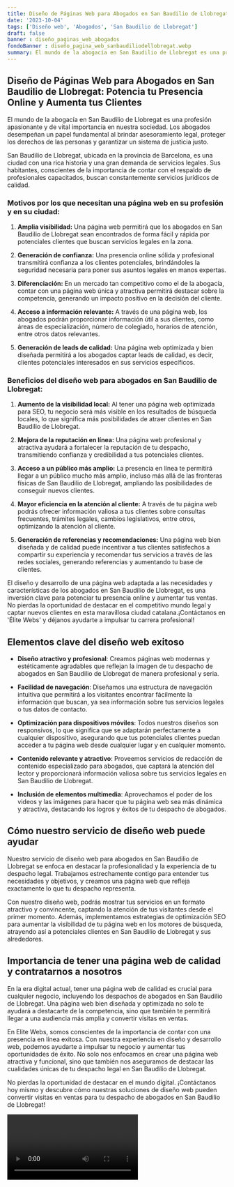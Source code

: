 ```yaml
---
title: Diseño de Páginas Web para Abogados en San Baudilio de Llobregat
date: '2023-10-04'
tags: ['Diseño web', 'Abogados', 'San Baudilio de Llobregat']
draft: false
banner : diseño_paginas_web_abogados
fondoBanner : diseño_pagina_web_sanbaudiliodellobregat.webp
summary: El mundo de la abogacía en San Baudilio de Llobregat es una profesión apasionante y de vital importancia en nuestra sociedad. Los abogados desempeñan un papel fundamental al brindar asesoramiento legal, proteger los derechos de las personas y garantizar un sistema de justicia justo.
---
```


## Diseño de Páginas Web para Abogados en San Baudilio de Llobregat: Potencia tu Presencia Online y Aumenta tus Clientes

El mundo de la abogacía en San Baudilio de Llobregat es una profesión apasionante y de vital importancia en nuestra sociedad. Los abogados desempeñan un papel fundamental al brindar asesoramiento legal, proteger los derechos de las personas y garantizar un sistema de justicia justo.

San Baudilio de Llobregat, ubicada en la provincia de Barcelona, es una ciudad con una rica historia y una gran demanda de servicios legales. Sus habitantes, conscientes de la importancia de contar con el respaldo de profesionales capacitados, buscan constantemente servicios jurídicos de calidad.

### Motivos por los que necesitan una página web en su profesión y en su ciudad:

1. **Amplia visibilidad:** Una página web permitirá que los abogados en San Baudilio de Llobregat sean encontrados de forma fácil y rápida por potenciales clientes que buscan servicios legales en la zona.

2. **Generación de confianza:** Una presencia online sólida y profesional transmitirá confianza a los clientes potenciales, brindándoles la seguridad necesaria para poner sus asuntos legales en manos expertas.

3. **Diferenciación:** En un mercado tan competitivo como el de la abogacía, contar con una página web única y atractiva permitirá destacar sobre la competencia, generando un impacto positivo en la decisión del cliente.

4. **Acceso a información relevante:** A través de una página web, los abogados podrán proporcionar información útil a sus clientes, como áreas de especialización, número de colegiado, horarios de atención, entre otros datos relevantes.

5. **Generación de leads de calidad:** Una página web optimizada y bien diseñada permitirá a los abogados captar leads de calidad, es decir, clientes potenciales interesados en sus servicios específicos.

### Beneficios del diseño web para abogados en San Baudilio de Llobregat:

1. **Aumento de la visibilidad local:** Al tener una página web optimizada para SEO, tu negocio será más visible en los resultados de búsqueda locales, lo que significa más posibilidades de atraer clientes en San Baudilio de Llobregat.

2. **Mejora de la reputación en línea:** Una página web profesional y atractiva ayudará a fortalecer la reputación de tu despacho, transmitiendo confianza y credibilidad a tus potenciales clientes.

3. **Acceso a un público más amplio:** La presencia en línea te permitirá llegar a un público mucho más amplio, incluso más allá de las fronteras físicas de San Baudilio de Llobregat, ampliando las posibilidades de conseguir nuevos clientes.

4. **Mayor eficiencia en la atención al cliente:** A través de tu página web podrás ofrecer información valiosa a tus clientes sobre consultas frecuentes, trámites legales, cambios legislativos, entre otros, optimizando la atención al cliente.

5. **Generación de referencias y recomendaciones:** Una página web bien diseñada y de calidad puede incentivar a tus clientes satisfechos a compartir su experiencia y recomendar tus servicios a través de las redes sociales, generando referencias y aumentando tu base de clientes.

El diseño y desarrollo de una página web adaptada a las necesidades y características de los abogados en San Baudilio de Llobregat, es una inversión clave para potenciar tu presencia online y aumentar tus ventas. No pierdas la oportunidad de destacar en el competitivo mundo legal y captar nuevos clientes en esta maravillosa ciudad catalana.¡Contáctanos en 'Élite Webs' y déjanos ayudarte a impulsar tu carrera profesional!

<GifSeo />

<Cta />

## Elementos clave del diseño web exitoso

- **Diseño atractivo y profesional**: Creamos páginas web modernas y estéticamente agradables que reflejan la imagen de tu despacho de abogados en San Baudilio de Llobregat de manera profesional y seria.

- **Facilidad de navegación**: Diseñamos una estructura de navegación intuitiva que permitirá a los visitantes encontrar fácilmente la información que buscan, ya sea información sobre tus servicios legales o tus datos de contacto.

- **Optimización para dispositivos móviles**: Todos nuestros diseños son responsivos, lo que significa que se adaptarán perfectamente a cualquier dispositivo, asegurando que tus potenciales clientes puedan acceder a tu página web desde cualquier lugar y en cualquier momento.

- **Contenido relevante y atractivo**: Proveemos servicios de redacción de contenido especializado para abogados, que captará la atención del lector y proporcionará información valiosa sobre tus servicios legales en San Baudilio de Llobregat.

- **Inclusión de elementos multimedia**: Aprovechamos el poder de los videos y las imágenes para hacer que tu página web sea más dinámica y atractiva, destacando los logros y éxitos de tu despacho de abogados.

## Cómo nuestro servicio de diseño web puede ayudar

Nuestro servicio de diseño web para abogados en San Baudilio de Llobregat se enfoca en destacar la profesionalidad y la experiencia de tu despacho legal. Trabajamos estrechamente contigo para entender tus necesidades y objetivos, y creamos una página web que refleja exactamente lo que tu despacho representa.

Con nuestro diseño web, podrás mostrar tus servicios en un formato atractivo y convincente, captando la atención de tus visitantes desde el primer momento. Además, implementamos estrategias de optimización SEO para aumentar la visibilidad de tu página web en los motores de búsqueda, atrayendo así a potenciales clientes en San Baudilio de Llobregat y sus alrededores.

## Importancia de tener una página web de calidad y contratarnos a nosotros

En la era digital actual, tener una página web de calidad es crucial para cualquier negocio, incluyendo los despachos de abogados en San Baudilio de Llobregat. Una página web bien diseñada y optimizada no solo te ayudará a destacarte de la competencia, sino que también te permitirá llegar a una audiencia más amplia y convertir visitas en ventas.

En Elite Webs, somos conscientes de la importancia de contar con una presencia en línea exitosa. Con nuestra experiencia en diseño y desarrollo web, podemos ayudarte a impulsar tu negocio y aumentar tus oportunidades de éxito. No solo nos enfocamos en crear una página web atractiva y funcional, sino que también nos aseguramos de destacar las cualidades únicas de tu despacho legal en San Baudilio de Llobregat.

No pierdas la oportunidad de destacar en el mundo digital. ¡Contáctanos hoy mismo y descubre cómo nuestras soluciones de diseño web pueden convertir visitas en ventas para tu despacho de abogados en San Baudilio de Llobregat!

<Video />

<CtaBot job='Abogados' city='San Baudilio de Llobregat'/>

<Gmaps query='San Baudilio de Llobregat+españa+maps' />